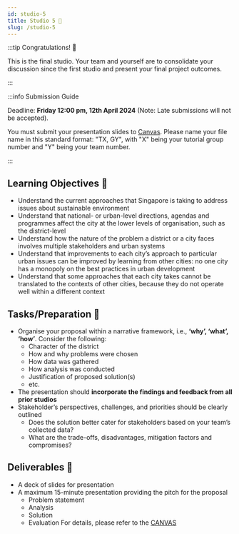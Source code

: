 ```yaml
---
id: studio-5
title: Studio 5 🎤
slug: /studio-5
---
```





<StudioType type="presentation"/>

:::tip Congratulations! 🎉 

This is the final studio. Your team and yourself are to consolidate your discussion since the first studio and present your final project outcomes.

:::

:::info Submission Guide

Deadline: **Friday 12:00 pm, 12th April 2024** (Note: Late submissions will not be accepted).

You must submit your presentation slides to [Canvas](https://canvas.nus.edu.sg/courses/52842/assignments/94281?module_item_id=284656). Please name your file name in this standard format: "TX, GY", with "X" being your tutorial group number and "Y" being your team number.

:::

## Learning Objectives 🎯
- Understand the current approaches that Singapore is taking to address issues about sustainable environment
- Understand that national- or urban-level directions, agendas and programmes affect the city at the lower levels of organisation, such as the district-level
- Understand how the nature of the problem a district or a city faces involves multiple stakeholders and urban systems
- Understand that improvements to each city’s approach to particular urban issues can be improved by learning from other cities: no one city has a monopoly on the best practices in urban development
- Understand that some approaches that each city takes cannot be translated to the contexts of other cities, because they do not operate well within a different context

## Tasks/Preparation 🔨
- Organise your proposal within a narrative framework, i.e., **‘why’, ‘what’, ‘how’**. Consider the following:
  - Character of the district
  - How and why problems were chosen
  - How data was gathered
  - How analysis was conducted
  - Justification of proposed solution(s)
  - etc.
- The presentation should **incorporate the findings and feedback from all prior studios**
- Stakeholder’s perspectives, challenges, and priorities should be clearly outlined
  - Does the solution better cater for stakeholders based on your team’s collected data?
  - What are the trade-offs, disadvantages, mitigation factors and compromises?

## Deliverables 📂
- A deck of slides for presentation 
- A maximum 15-minute presentation providing the pitch for the proposal
  - Problem statement
  - Analysis
  - Solution
  - Evaluation
For details, please refer to the [CANVAS](https://canvas.nus.edu.sg/courses/52842/pages/final-presentation-studio?module_item_id=284653)


